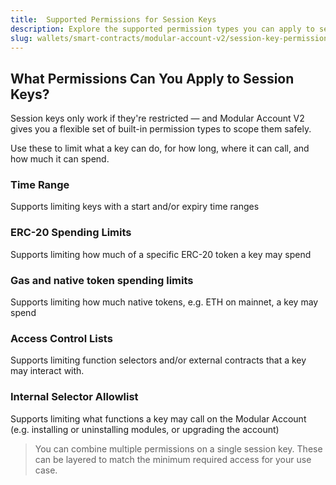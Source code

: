 ```yaml
---
title:  Supported Permissions for Session Keys
description: Explore the supported permission types you can apply to session keys to safely delegate access in smart accounts.
slug: wallets/smart-contracts/modular-account-v2/session-key-permissions
---
```

## What Permissions Can You Apply to Session Keys?

Session keys only work if they're restricted — and Modular Account V2 gives you a flexible set of built-in permission types to scope them safely.

Use these to limit what a key can do, for how long, where it can call, and how much it can spend.

### Time Range

Supports limiting keys with a start and/or expiry time ranges

### ERC-20 Spending Limits

Supports limiting how much of a specific ERC-20 token a key may spend

### **Gas and native token spending limits**

Supports limiting how much native tokens, e.g. ETH on mainnet, a key may spend

### Access Control Lists

Supports limiting function selectors and/or external contracts that a key may interact with.

### Internal Selector Allowlist

Supports limiting what functions a key may call on the Modular Account (e.g. installing or uninstalling modules, or upgrading the account)

> You can combine multiple permissions on a single session key. These can be layered to match the minimum required access for your use case.
>
